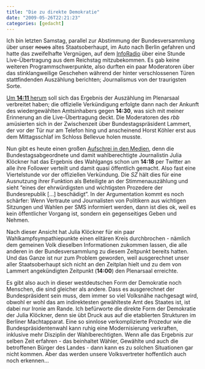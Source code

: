 ```yaml
---
title: "Die zu direkte Demokratie"
date: "2009-05-26T22:21:23"
categories: [gedacht]
---
```


Ich bin letzten Samstag, parallel zur Abstimmung der Bundesversammlung über unser <del datetime="2009-05-26T20:27:16+00:00">neues</del> altes Staatsoberhaupt, im Auto nach Berlin gefahren und hatte das zweifelhafte Vergnügen, auf dem [InfoRadio](http://www.inforadio.de/) über eine Stunde Live-Übertragung aus dem Reichstag mitzubekommen. Es gab keine weiteren Programmschwerpunkte, also durften ein paar Moderatoren über das stinklangweilige Geschehen während der hinter verschlossenen Türen stattfindenden Auszählung berichten; Journalismus von der traurigsten Sorte.

[Um **14:11** herum](http://www.tagesspiegel.de/zeitung/Die-Dritte-Seite-Horst-Koehler-Bundespraesident;art705,2805131) soll sich das Ergebnis der Auszählung im Plenarsaal verbreitet haben; die offizielle Verkündigung erfolgte dann nach der Ankunft des wiedergewählten Amtsinhabers gegen **14:30**, was sich mit meiner Erinnerung an die Live-Übertragung deckt. Die Moderatoren des *rbb* amüsierten sich in der Zwischenzeit über Bundestagspräsident Lammert, der vor der Tür nur am Telefon hing und anscheinend Horst Köhler erst aus dem Mittagsschlaf im Schloss Bellevue holen musste.

Nun gibt es heute einen großen [Aufschrei in den Medien](http://www.sueddeutsche.de/politik/316/469868/text/), denn die Bundestagsabgeordnete und damit wahlberechtigte Journalistin Julia Klöckner hat das Ergebnis des Wahlgangs schon um **14:18** per Twitter an alle ihre Follower verteilt und damit quasi öffentlich gemacht. Also fast eine Viertelstunde vor der offiziellen Verkündung. Die *SZ* hält dies für eine Ausnutzung ihrer Funktion als Beteiligte an der Stimmenauszählung und sieht "eines der ehrwürdigsten und wichtigsten Prozedere der Bundesrepublik [...] beschädigt". In der Argumentation kommt es noch schärfer: Wenn Vertraute und Journalisten von Politikern aus wichtigen Sitzungen und Wahlen per SMS informiert werden, dann ist dies ok, weil es kein öffentlicher Vorgang ist, sondern ein gegenseitiges Geben und Nehmen.

Nach dieser Ansicht hat Julia Klöckner für ein paar Wahlkampfsympathiepunkte einen elitären Kreis durchbrochen - nämlich dem gemeinen Volk dieselben Informationen zukommen lassen, die alle anderen in der Bundesversammlung zu diesem Zeitpunkt bereits hatten. Und das Ganze ist nur zum Problem geworden, weil ausgerechnet unser aller Staatsoberhaupt sich nicht an den Zeitplan hielt und zu dem von Lammert angekündigten Zeitpunkt (**14:00**) den Plenarsaal erreichte.

Es gibt also auch in dieser westdeutschen Form der Demokratie noch Menschen, die sind gleicher als andere. Dass es ausgerechnet der Bundespräsident sein muss, dem immer so viel Volksnähe nachgesagt wird, obwohl er wohl das am indirektesten gewählteste Amt des Staates ist, ist dabei nur Ironie am Rande. Ich befürworte die direkte Form der Demokratie der Julia Klöckner, denn sie übt Druck aus auf die etablierten Strukturen im Berliner Machtapparat. Eine so sinnlose verkomplizierte Prozedur wie die Bundespräsidentenwahl kann ruhig eine Modernisierung verkraften, inklusive mehr Disziplin der Wahlberechtigten. Wenn alle das Ergebnis zur selben Zeit erfahren - das beinhaltet Wähler, Gewählte und auch die betroffenen Bürger des Landes - dann kann es zu solchen Situationen gar nicht kommen. Aber das werden unsere Volksvertreter hoffentlich auch noch erkennen...
